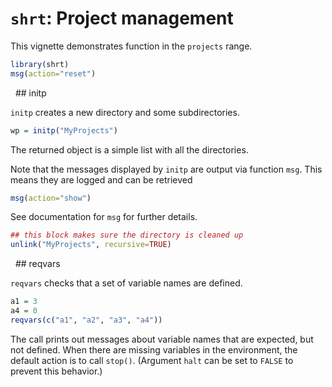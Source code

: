 # `shrt`: Project management

This vignette demonstrates function in the `projects` range.

```r
library(shrt)
msg(action="reset")
```




&nbsp;
## initp

`initp` creates a new directory and some subdirectories. 

```r
wp = initp("MyProjects")
```

The returned object is a simple list with all the directories.

Note that the messages displayed by `initp` are output via function `msg`. This means they are logged and can be retrieved

```r
msg(action="show")
```

See documentation for `msg` for further details. 

```r
## this block makes sure the directory is cleaned up
unlink("MyProjects", recursive=TRUE)
```




&nbsp;
## reqvars

`reqvars` checks that a set of variable names are defined.

```r
a1 = 3
a4 = 0
reqvars(c("a1", "a2", "a3", "a4"))
```

The call prints out messages about variable names that are expected, but not defined. When there are missing variables in the environment, the default action is to call `stop()`. (Argument `halt` can be set to `FALSE` to prevent this behavior.)


